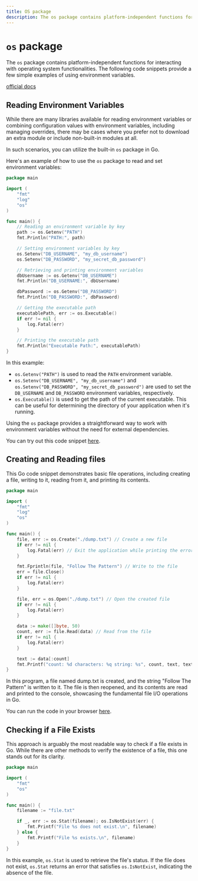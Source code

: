 ```yaml
---
title: OS package
description: The os package contains platform-independent functions for interacting with operating system functionalities
---
```


# `os` package

The `os` package contains platform-independent functions for interacting with operating system functionalities. The following code snippets provide a few simple examples of using environment variables.

[official docs](https://pkg.go.dev/os)

## Reading Environment Variables

While there are many libraries available for reading environment variables or combining configuration values with environment variables, including managing overrides, there may be cases where you prefer not to download an extra module or include non-built-in modules at all.

In such scenarios, you can utilize the built-in `os` package in Go.

Here's an example of how to use the `os` package to read and set environment variables:

```go copy {15,19}
package main

import (
	"fmt"
	"log"
	"os"
)

func main() {
	// Reading an environment variable by key
	path := os.Getenv("PATH")
	fmt.Println("PATH:", path)

	// Setting environment variables by key
	os.Setenv("DB_USERNAME", "my_db_username")
	os.Setenv("DB_PASSWORD", "my_secret_db_password")

	// Retrieving and printing environment variables
	dbUsername := os.Getenv("DB_USERNAME")
	fmt.Println("DB_USERNAME:", dbUsername)

	dbPassword := os.Getenv("DB_PASSWORD")
	fmt.Println("DB_PASSWORD:", dbPassword)

	// Getting the executable path
	executablePath, err := os.Executable()
	if err != nil {
		log.Fatal(err)
	}

	// Printing the executable path
	fmt.Println("Executable Path:", executablePath)
}
```

In this example:

- `os.Getenv("PATH")` is used to read the `PATH` environment variable.
- `os.Setenv("DB_USERNAME", "my_db_username")` and `os.Setenv("DB_PASSWORD", "my_secret_db_password")` are used to set the `DB_USERNAME` and `DB_PASSWORD` environment variables, respectively.
- `os.Executable()` is used to get the path of the current executable. This can be useful for determining the directory of your application when it's running.

Using the `os` package provides a straightforward way to work with environment variables without the need for external dependencies.

You can try out this code snippet [here](https://goplay.followthepattern.net/snippet/XjjnslCALLK).

## Creating and Reading files

This Go code snippet demonstrates basic file operations, including creating a file, writing to it, reading from it, and printing its contents.

```go copy {10,21,26}
package main

import (
	"fmt"
	"log"
	"os"
)

func main() {
	file, err := os.Create("./dump.txt") // Create a new file
	if err != nil {
		log.Fatal(err) // Exit the application while printing the error
	}

	fmt.Fprintln(file, "Follow The Pattern") // Write to the file
	err = file.Close()
	if err != nil {
		log.Fatal(err)
	}

	file, err = os.Open("./dump.txt") // Open the created file
	if err != nil {
		log.Fatal(err)
	}

	data := make([]byte, 50)
	count, err := file.Read(data) // Read from the file
	if err != nil {
		log.Fatal(err)
	}

	text := data[:count]
	fmt.Printf("count: %d characters: %q string: %s", count, text, text) // Print the file content
}
```

In this program, a file named dump.txt is created, and the string "Follow The Pattern" is written to it.
The file is then reopened, and its contents are read and printed to the console, showcasing the fundamental file I/O operations in Go.

You can run the code in your browser [here](https://goplay.followthepattern.net/snippet/WjPLqDMq9Bb).

## Checking if a File Exists

This approach is arguably the most readable way to check if a file exists in Go. While there are other methods to verify the existence of a file, this one stands out for its clarity.

```go copy {11}
package main

import (
	"fmt"
	"os"
)

func main() {
	filename := "file.txt"

	if _, err := os.Stat(filename); os.IsNotExist(err) {
		fmt.Printf("File %s does not exist.\n", filename)
	} else {
		fmt.Printf("File %s exists.\n", filename)
	}
}
```

In this example, `os.Stat` is used to retrieve the file's status. If the file does not exist, `os.Stat` returns an error that satisfies `os.IsNotExist`, indicating the absence of the file.